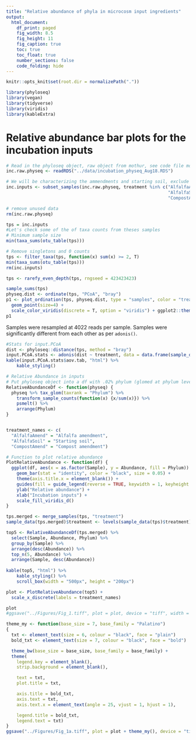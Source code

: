 ```yaml
---
title: "Relative abundance of phyla in microcosm input ingredients"
output:
  html_document:
    df_print: paged
    fig_width: 8.5
    fig_height: 11
    fig_caption: true
    toc: true
    toc_float: true
    number_sections: false
    code_folding: hide
---
```

```r
knitr::opts_knit$set(root.dir = normalizePath("."))
```
```r
library(phyloseq)
library(vegan)
library(tidyverse)
library(viridis)
library(kableExtra)
```
# Relative abundance bar plots for the incubation inputs
```r
# Read in the phyloseq object, raw object from mothur, see code file mothur_to_phyloseq.R
inc.raw.physeq <- readRDS("../data/incubation_physeq_Aug18.RDS")

# We will be characterizing the ammendments and starting soil, exclude all else
inc.inputs <- subset_samples(inc.raw.physeq, treatment %in% c("AlfalfaAmend", 
                                                              "AlfalfaSoil",
                                                              "CompostAmend"))

# remove unused data
rm(inc.raw.physeq)
```
```r
tps = inc.inputs
#Let's check some of the of taxa counts from theses samples
# Minimum sample size
min(taxa_sums(otu_table(tps)))
```
```r
# Remove singletons and 0 counts
tps <- filter_taxa(tps, function(x) sum(x) >= 2, T)
min(taxa_sums(otu_table(tps)))
rm(inc.inputs)
```
```r
tps <- rarefy_even_depth(tps, rngseed = 423423423) 
```
```r
sample_sums(tps)
physeq.dist <- ordinate(tps, "PCoA", "bray")
p1 <- plot_ordination(tps, physeq.dist, type = "samples", color = "treatment") +
  geom_point(size=4) +
  scale_color_viridis(discrete = T, option = "viridis") + ggplot2::theme_bw()
p1
```

Samples were resampled at 4022 reads per sample. Samples were significantly different from each other as per `adonis()`.

```r
#Stats for input.PCoA
dist <- phyloseq::distance(tps, method = "bray")
input.PCoA.stats <- adonis(dist ~ treatment, data = data.frame(sample_data(tps)))
kable(input.PCoA.stats$aov.tab, "html") %>%
    kable_styling()
```
```r
# Relative Abundance in inputs
# Put phyloseq object into a df with .02% phylum (glomed at phylum level)
RelativeAbundanceDf <- function(physeq) {
  physeq %>% tax_glom(taxrank = "Phylum") %>% 
    transform_sample_counts(function(x) {x/sum(x)}) %>% 
    psmelt() %>% 
    arrange(Phylum)
}


treatment_names <- c(
  "AlfalfaAmend" = "Alfalfa amendment",
  "AlfalfaSoil" = "Starting soil",
  "CompostAmend" = "Compost amendment")

# Function to plot relative abundance
PlotRelativeAbundance <- function(df) {
  ggplot(df, aes(x = as.factor(Sample), y = Abundance, fill = Phylum)) +
    geom_bar(stat = "identity", color = "black", size = 0.05) +
    theme(axis.title.x = element_blank()) + 
    guides(fill = guide_legend(reverse = TRUE, keywidth = 1, keyheight = 1)) + 
    ylab("Relative abundance") +
    xlab("Incubation inputs") +
    scale_fill_viridis_d()
}

tps.merged <- merge_samples(tps, "treatment")
sample_data(tps.merged)$treatment <- levels(sample_data(tps)$treatment)

top5 <- RelativeAbundanceDf(tps.merged) %>%
  select(Sample, Abundance, Phylum) %>%
  group_by(Sample) %>%
  arrange(desc(Abundance)) %>%
  top_n(5, Abundance) %>%
  arrange(Sample, desc(Abundance))
  
kable(top5, "html") %>%
    kable_styling() %>%
    scroll_box(width = "500px", height = "200px")  
```
```r
plot <- PlotRelativeAbundance(top5) +
  scale_x_discrete(labels = treatment_names) 

plot
#ggsave("../Figures/Fig_1.tiff", plot = plot, device = "tiff", width = 90, height = 180, units = "mm", dpi = 500)
```
```r
theme_my <- function(base_size = 7, base_family = "Palatino")
{
  txt <- element_text(size = 6, colour = "black", face = "plain")
  bold_txt <- element_text(size = 7, colour = "black", face = "bold")

  theme_bw(base_size = base_size, base_family = base_family) +
  theme(
    legend.key = element_blank(), 
    strip.background = element_blank(), 

    text = txt, 
    plot.title = txt, 

    axis.title = bold_txt, 
    axis.text = txt,
    axis.text.x = element_text(angle = 25, vjust = 1, hjust = 1),

    legend.title = bold_txt, 
    legend.text = txt) 
}
ggsave("../Figures/Fig_1a.tiff", plot = plot + theme_my(), device = "tiff", width = 90, height = 90, units = "mm", dpi = 500)
```

